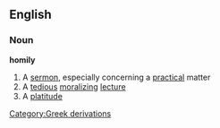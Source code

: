 ==English==
===Noun===
'''homily'''
#A [[sermon]], especially concerning a [[practical]] matter
#A [[tedious]] [[moralizing]] [[lecture]]
#A [[platitude]]
[[Category:Greek derivations]]